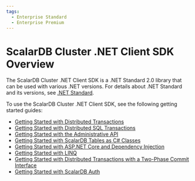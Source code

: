 ```yaml
---
tags:
  - Enterprise Standard
  - Enterprise Premium
---
```


# ScalarDB Cluster .NET Client SDK Overview

The ScalarDB Cluster .NET Client SDK is a .NET Standard 2.0 library that can be used with various .NET versions. For details about .NET Standard and its versions, see [.NET Standard](https://dotnet.microsoft.com/en-us/platform/dotnet-standard).

To use the ScalarDB Cluster .NET Client SDK, see the following getting started guides:

* [Getting Started with Distributed Transactions](getting-started-with-distributed-transactions.mdx)
* [Getting Started with Distributed SQL Transactions](getting-started-with-distributed-sql-transactions.mdx)
* [Getting Started with the Administrative API](getting-started-with-admin-api.mdx)
* [Getting Started with ScalarDB Tables as C# Classes](getting-started-with-scalardb-tables-as-csharp-classes.mdx)
* [Getting Started with ASP.NET Core and Dependency Injection](getting-started-with-aspnet-and-di.mdx)
* [Getting Started with LINQ](getting-started-with-linq.mdx)
* [Getting Started with Distributed Transactions with a Two-Phase Commit Interface](getting-started-with-two-phase-commit-transactions.mdx)
* [Getting Started with ScalarDB Auth](getting-started-with-auth.mdx)
